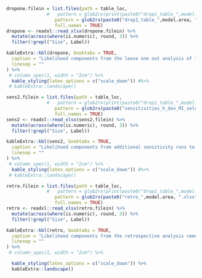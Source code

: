 <!-- ======================================================================= -->
<!-- **************************   Sensitivity  ***************************** --> 
<!-- ======================================================================= -->

<!-- drop 1 -->

```r
dropone.filein = list.files(path = table_loc, 
               #   pattern = glob2rx(print(paste0("drop1_table_",model.area, ".xlsx"))), 
                  pattern = glob2rx(paste0("drop1_table_",model.area, ".xlsx")), 
                  full.names = TRUE)
dropone <- readxl::read_xlsx(dropone.filein) %>%
  mutate(across(where(is.numeric), round, 3)) %>%
  filter(!grepl("Size", Label))
```


```r
kableExtra::kbl(dropone, booktabs = TRUE, 
  caption = "Likelihood components from the leave one out analysis of the pre-STAR base model.",
  linesep = ""
) %>%
 # column_spec(1, width = "2cm") %>%
  kable_styling(latex_options = c("scale_down")) #%>%
 # kableExtra::landscape()
```


<!-- ======================================================================= -->
<!-- **************************   Sensitivity2  ***************************** --> 
<!-- ======================================================================= -->

```r
sens2.filein = list.files(path = table_loc, 
               #   pattern = glob2rx(print(paste0("drop1_table_",model.area, ".xlsx"))), 
                  pattern = glob2rx(paste0("sensitivities_h_dev_MI_selex_",model.area, ".xlsx")), 
                  full.names = TRUE)
sens2 <- readxl::read_xlsx(sens2.filein) %>%
  mutate(across(where(is.numeric), round, 3)) %>%
  filter(!grepl("Size", Label))
```


```r
kableExtra::kbl(sens2, booktabs = TRUE, 
  caption = "Likelihood components from additional sensitivity runs to estimating steepness, starting recruitment deviations in 1965 or 1975, McAllister-Ianelli data weighting and estimating discard selecitity for the pre-STAR base model.",
  linesep = ""
) %>%
 # column_spec(1, width = "2cm") %>%
  kable_styling(latex_options = c("scale_down")) #%>%
 # kableExtra::landscape()
```






<!-- ======================================================================= -->
<!-- ************************** Likelihood Profile ************************* --> 
<!-- ======================================================================= -->






<!-- ======================================================================= -->
<!-- *******************     Retrospectives    ***************************** --> 
<!-- ======================================================================= -->

```r
retro.filein = list.files(path = table_loc, 
               #   pattern = glob2rx(print(paste0("drop1_table_",model.area, ".xlsx"))), 
                  pattern = glob2rx(paste0("retro_",model.area, ".xlsx")), 
                  full.names = TRUE)
retro <- readxl::read_xlsx(retro.filein) %>%
  mutate(across(where(is.numeric), round, 3)) %>%
  filter(!grepl("Size", Label))
```


```r
kableExtra::kbl(retro, booktabs = TRUE, 
  caption = "Likelihood components from the retrospective analysis removing one to five years of data of the pre-STAR base model.",
  linesep = ""
) %>%
 # column_spec(1, width = "2cm") %>%

  kable_styling(latex_options = c("scale_down")) %>%
  kableExtra::landscape()
```


